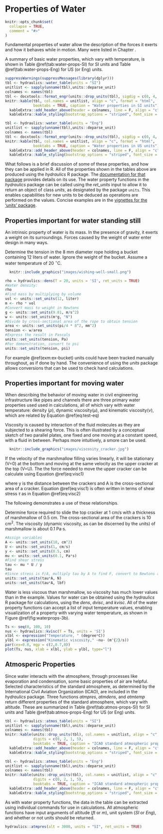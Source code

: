 # Properties of Water {#properties-of-water}

```r
knitr::opts_chunk$set(
  collapse = TRUE,
  comment = "#>"
)
```

Fundamental properties of water allow the description of the forces it exerts and how it behaves while in motion. Many were listed in Chapter .

A summary of basic water properties, which vary with temperature, is shown in Table \@ref(tab:water-props-SI) for SI units and Table \@ref(tab:water-props-Eng) for US (or Eng) units.

```r
suppressWarnings(suppressMessages(library(dplyr)))
tbl <- hydraulics::water_table(units = "SI")
unitlist <- sapply(unname(tbl),units::deparse_unit)
colnames <- names(tbl)
tbl <- docxtools::format_engr(units::drop_units(tbl), sigdig = c(0, 4, 4, 4, 4, 4, 3, 3))
knitr::kable(tbl, col.names = unitlist, align = "c", format = "html", 
             booktabs = TRUE, caption = "Water properties in SI units") %>%
  kableExtra::add_header_above(header = colnames, line = F, align = "c") %>%
  kableExtra::kable_styling(bootstrap_options = "striped", font_size = 10)
```

```r
tbl <- hydraulics::water_table(units = "Eng")
unitlist <- sapply(unname(tbl),units::deparse_unit)
colnames <- names(tbl)
tbl <- docxtools::format_engr(units::drop_units(tbl), sigdig = c(0, 4, 4, 4, 4, 4, 3, 3))
knitr::kable(tbl, col.names = unitlist, align = "c", format = "html", 
             booktabs = TRUE, caption = "Water properties in US units") %>%
  kableExtra::add_header_above(header = colnames, line = F, align = "c") %>%
  kableExtra::kable_styling(bootstrap_options = "striped", font_size = 10)
```

What follows is a brief discussion of some of these properties, and how they can be applied in R. All of the properties shown in the tables above are produced using the _hydraulics_ R package. The [documentation for that package](https://CRAN.R-project.org/package=hydraulics) provides details on its use. The water property functions in the _hydraulics_ package can be called using the _ret_units_ input to allow it to return an object of class _units_, as designated by the package `units`. This enables capabilities for new units to be deduced as operations are performed on the values. Concise examples are in the [vignettes for the 'units' package](https://cran.r-project.org/package=units).

## Properties important for water standing still

An intrinsic property of water is its mass. In the presence of gravity, it exerts a weight on its surroundings. Forces caused by the weight of water enter design in many ways.

::: {.example #ex-bucket}
Determine the tension in the 8 mm diameter rope holding a bucket containing 12 liters of water. Ignore the weight of the bucket. Assume a water temperature of 20 $^\circ$C.
:::
```r
  knitr::include_graphics("images/wishing-well-small.png")
```
```r
rho = hydraulics::dens(T = 20, units = 'SI', ret_units = TRUE)
#Water density:
rho
#Find mass by multiplying by volume
vol <- units::set_units(12, liter)
m <- rho * vol
#Convert mass to weight in Newtons
g <- units::set_units(9.81, m/s^2)
w <- units::set_units(m*g, "N")
#Divide by cross-sectional area of the rope to obtain tension
area <- units::set_units(pi/4 * 8^2, mm^2)
tension <- w/area
#Express the result in Pascals
units::set_units(tension, Pa)
#For demonstration, convert to psi
units::set_units(tension, psi)
```
For example \@ref(exm:ex-bucket) units could have been tracked manually throughout, as if done by hand. The convenience of using the _units_ package allows conversions that can be used to check hand calculations.

## Properties important for moving water

When describing the behavior of moving water in civil engineering infrastructure like pipes and channels there are three primary water properties used used in calculations, all of which vary with water temperature: density ($\rho$), dynamic viscosity($\mu$), and kinematic viscosity($\nu$), which are related by Equation \@ref(eq:test-eq)

\begin{equation}
  \nu=\frac{\mu}{\rho}
  (\#eq:test-eq)
\end{equation}

Viscosity is caused by interaction of the fluid molecules as they are subjected to a shearing force. This is often illustrated by a conceptual sketch of two parallel plates, one fixed and one moving at a constant speed, with a fluid in between. Perhaps more intuitively, a smore can be used.
```r
  knitr::include_graphics("images/viscosity_cracker.jpg")
```

If the velocity of the marshmallow filling varies linearly, it will be stationary (V=0) at the bottom and moving at the same velocity as the upper cracker at the top (V=U). The the force needed to move the upper cracker can be calculate using Equation \@ref(eq:visc1)

\begin{equation}
  F=A{\mu}\frac{dV}{dy}
  (\#eq:visc1)
\end{equation}
where y is the distance between the crackers and A is the cross-sectional area of a cracker. Equation \@ref(eq:visc1) is often written in terms of shear stress ${\tau}$ as in Equation \@ref(eq:visc2)

\begin{equation}
  \frac{F}{A}={\tau}={\mu}\frac{dV}{dy}
  (\#eq:visc2)
\end{equation}

The following demonstrates a use of these relationships.

::: {.example #ex-marsh}
Determine force required to slide the top cracker at 1 cm/s with a thickness of marshmallow of 0.5 cm. The cross-sectional area of the  crackers is 10 cm$^2$. The viscosity (dynamic viscosity, as can be discerned by the units) of marshmallow is about 0.1 Pa$\cdot$s.
:::

```r
#Assign variables
A <- units::set_units(10, cm^2)
U <- units::set_units(1, cm/s)
y <- units::set_units(0.5, cm)
mu <- units::set_units(0.1, Pa*s)
#Find shear stress
tau <- mu * U / y
tau
#Since stress is F/A, multiply tau by A to find F, convert to Newtons and pounds
units::set_units(tau*A, N)
units::set_units(tau*A, lbf)
```

Water is less viscous than marshmallow, so viscosity has much lower values than in the example. Values for water can be obtained using the _hydraulics_ R package for calculations,  using the _dens_, _dvisc_, and _kvisc_. All of the water property functions can accept a list of input temperature values, enabling visualization of a property with varying water temperature, as shown in Figure \@ref(fig:waterprops-3b).

```r
Ts <- seq(0, 100, 10)
nus <- hydraulics::kvisc(T = Ts, units = 'SI')
xlbl <- expression("Temperature, " (degree*C))
ylbl <- expression("Kinematic viscosity," ~nu~ (m^{2}/s))
par(cex=0.8, mgp = c(2,0.7,0))
plot(Ts, nus, xlab = xlbl, ylab = ylbl, type="l")
```

## Atmosperic Properties

Since water interacts with the atmosphere, through processes like evaporation and condensation, some basic properties of air are helpful. Selected characteristics of the standard atmosphere, as determined by the International Civil Aviation Organization (ICAO), are included in the _hydraulics_ package. Three functions _atmpres_, _atmdens_, and _atmtemp_ return different properties of the standard atmosphere, which vary with altitude. These are summarized in Table \@ref(tab:atmos-props-SI) for SI units and Table \@ref(tab:atmos-props-Eng) for US (or Eng) units. 

```r
tbl <- hydraulics::atmos_table(units = "SI")
unitlist <- sapply(unname(tbl),units::deparse_unit)
colnames <- names(tbl)
knitr::kable(units::drop_units(tbl), col.names = unitlist, align = "c", format = "html",
             digits = c(0, 2, 1, 5),  
             booktabs = TRUE, caption = "ICAO standard atmospheric properties in SI units") %>%
  kableExtra::add_header_above(header = colnames, line = F, align = "c") %>%
  kableExtra::kable_styling(bootstrap_options = "striped", font_size = 10)
```

```r
tbl <- hydraulics::atmos_table(units = "Eng")
unitlist <- sapply(unname(tbl),units::deparse_unit)
colnames <- names(tbl)
knitr::kable(units::drop_units(tbl), col.names = unitlist, align = "c", format = "html",
             digits = c(0, 2, 1, 5), 
             booktabs = TRUE, caption = "ICAO standard atmospheric properties in US units") %>%
  kableExtra::add_header_above(header = colnames, line = F, align = "c") %>%
  kableExtra::kable_styling(bootstrap_options = "striped", font_size = 10)
```

As with water property functions, the data in the table can be extracted using individual commands for use in calculations. All atmospheric functions have input arguments of altitude (_ft_ or _m_), unit system (_SI_ or _Eng_), and whether or not units should be returned. 
```r
hydraulics::atmpres(alt = 3000, units = "SI", ret_units = TRUE)
```
